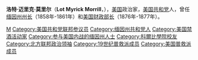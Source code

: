 {{Infobox Officeholder
|name                =洛特·迈里克·莫里尔<br/>Lot Myrick Morrill
|image               =Lot Morrill, Brady-Handy photo portrait, ca1865-1880.jpg
|imagesize           =200px
|smallimage          =
|caption             =
|order               =28 
|office              =缅因州州长
|term_start          =1858年1月6日
|term_end            =1861年1月2日
|predecessor         =[[约瑟夫·H·威廉斯|约瑟夫·H·威廉斯]]
|successor           =[[小伊斯雷尔·沃什伯恩|小伊斯雷尔·沃什伯恩]]
|order3              =31
|office3             = 美国财政部长
|term_start3         =1876年7月7日
|term_end3           =1877年3月9日
|president3          =[[尤利塞斯·S·格兰特|尤利塞斯·S·格兰特]]
|predecessor3        =[[本杰明·布里斯托|本杰明·布里斯托]]
|successor3          =[[约翰·舍曼|约翰·舍曼]]
|birth_date          =1813年5月13日
|birth_place         =[[缅因州|缅因州]][[贝尔格莱德_(缅因州)|贝尔格莱德]]
|death_date          ={{birth date and age|1883|1|10|1813|5|13}}
|death_place         =[[缅因州|缅因州]][[奥古斯塔_(缅因州)|奥古斯塔]]
|nationality         =
|party               =[[美国共和党|美国共和党]]
|spouse              =
|relations           =
|children            =
|residence           =
|alma_mater          =[[科尔比学院|科尔比学院]]
|occupation          =
|profession          =
|religion            = 
|signature           =
|website             =
|footnotes           =
}}
'''洛特·迈里克·莫里尔'''（'''Lot Myrick Morrill'''，{{bd|1813年|5月13日|1883年|1月10日|catIdx=M}}），[[美国|美国]]政治家，[[美国共和党|美国共和党]]人，曾任[[缅因州州长|缅因州州长]]（1858年-1861年）和[[美国财政部长|美国财政部长]]（1876年-1877年）。

{{start box}}
{{succession box|[[本杰明·布里斯托|本杰明·布里斯托]]|[[约翰·舍曼|约翰·舍曼]]|[[美国财政部长|美国财政部长]]|1876年 - 1877年}}
{{succession box|[[约瑟夫·H·威廉斯|约瑟夫·H·威廉斯]]|[[小伊斯雷尔·沃什伯恩|小伊斯雷尔·沃什伯恩]]|[[缅因州州长|缅因州州长]]|1858年 - 1861年}}
{{end box}}

{{缅因州州长}}
{{美国财政部长}}
{{Ulysses S. Grant cabinet}}

{{Authority control}}
{{DEFAULTSORT:Morrill}}
[[Category:缅因州州长|M]]
[[Category:美国共和党联邦参议员|Category:美国共和党联邦参议员]]
[[Category:缅因州共和党人|Category:缅因州共和党人]]
[[Category:美国禁酒活动家|Category:美国禁酒活动家]]
[[Category:参与美国内战的缅因州人士|Category:参与美国内战的缅因州人士]]
[[Category:科爾比學院校友|Category:科爾比學院校友]]
[[Category:北方联邦政治领袖|Category:北方联邦政治领袖]]
[[Category:19世纪普救派成员|Category:19世纪普救派成员]]
[[Category:美国普救派成员|Category:美国普救派成员]]